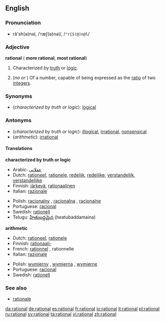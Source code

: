 ==English==

===Pronunciation===
*ră'sh(ə)nəl, /ˈræʃ(ə)nəl/, /<tt>"r{S(@)n@l</tt>/

===Adjective===
'''rational''' ({{compar}} '''more rational''', {{superl}} '''most rational''')

#Characterized by [[truth]] or [[logic]].
#{{arithmetic}} (''no'' {{compar}} ''or'' {{superl}}) Of a number, capable of being expressed as the [[ratio]] of two [[integer]]s.

===Synonyms===
*(''characterized by truth or logic''): [[logical]]

===Antonyms===
*(''characterized by truth or logic''): [[illogical]], [[irrational]], [[nonsensical]]
*(''arithmetic''): [[irrational]]

====Translations====

'''characterized by truth or logic'''
{{top}}
*Arabic: [[عقلاني]]
*Dutch: [[rationeel]], [[rationele]], [[redelijk]], [[redelijke]], [[verstandelijk]], [[verstandelijke]]
*Finnish: [[järkevä]], [[rationaalinen]]
*Italian: [[razionale]]
{{mid}}
*Polish: [[racjonalny]] {{m}}, [[racjonalna]] {{f}}, [[racjonalne]] {{n}}
*Portuguese: [[racional]]
*Swedish: [[rationell]]
*Telugu: [[హేతుబద్దమైన]] (heatubaddamaina)
{{bottom}}

'''arithmetic'''
{{top}}
*Dutch: [[rationeel]], [[rationele]]
*Finnish: [[rationaali-]]
*French: [[rationnel]] {{m}}, rationnelle {{f}}
*Italian: [[razionale]]
{{mid}}
*Polish: [[wymierny]] {{m}}, [[wymierna]] {{f}}, [[wymierne]] {{n}}
*Portuguese: [[racional]]
*Swedish: [[rationell]]
{{bottom}}

===See also===
*[[rationale]]

[[da:rational]]
[[de:rational]]
[[es:rational]]
[[fr:rational]]
[[io:rational]]
[[it:rational]]
[[pl:rational]]
[[ru:rational]]
[[sv:rational]]
[[ta:rational]]
[[vi:rational]]
[[zh:rational]]